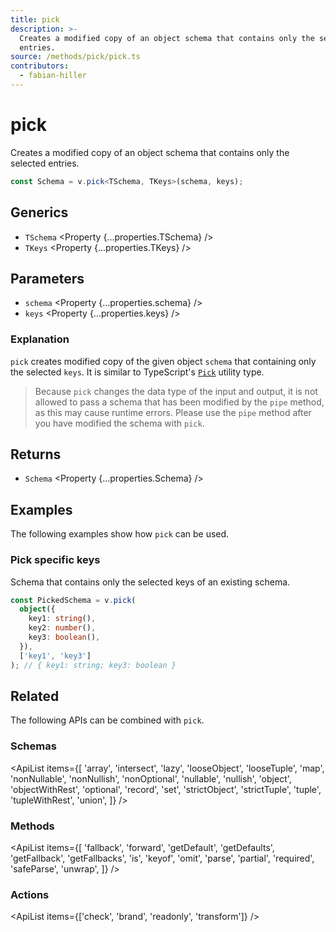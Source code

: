 ```yaml
---
title: pick
description: >-
  Creates a modified copy of an object schema that contains only the selected
  entries.
source: /methods/pick/pick.ts
contributors:
  - fabian-hiller
---
```



# pick

Creates a modified copy of an object schema that contains only the selected entries.

```ts
const Schema = v.pick<TSchema, TKeys>(schema, keys);
```

## Generics

- `TSchema` <Property {...properties.TSchema} />
- `TKeys` <Property {...properties.TKeys} />

## Parameters

- `schema` <Property {...properties.schema} />
- `keys` <Property {...properties.keys} />

### Explanation

`pick` creates modified copy of the given object `schema` that containing only the selected `keys`. It is similar to TypeScript's [`Pick`](https://www.typescriptlang.org/docs/handbook/utility-types.html#picktype-keys) utility type.

> Because `pick` changes the data type of the input and output, it is not allowed to pass a schema that has been modified by the <Link href='../pipe/'>`pipe`</Link> method, as this may cause runtime errors. Please use the <Link href='../pipe/'>`pipe`</Link> method after you have modified the schema with `pick`.

## Returns

- `Schema` <Property {...properties.Schema} />

## Examples

The following examples show how `pick` can be used.

### Pick specific keys

Schema that contains only the selected keys of an existing schema.

```ts
const PickedSchema = v.pick(
  object({
    key1: string(),
    key2: number(),
    key3: boolean(),
  }),
  ['key1', 'key3']
); // { key1: string; key3: boolean }
```

## Related

The following APIs can be combined with `pick`.

### Schemas

<ApiList
  items={[
    'array',
    'intersect',
    'lazy',
    'looseObject',
    'looseTuple',
    'map',
    'nonNullable',
    'nonNullish',
    'nonOptional',
    'nullable',
    'nullish',
    'object',
    'objectWithRest',
    'optional',
    'record',
    'set',
    'strictObject',
    'strictTuple',
    'tuple',
    'tupleWithRest',
    'union',
  ]}
/>

### Methods

<ApiList
  items={[
    'fallback',
    'forward',
    'getDefault',
    'getDefaults',
    'getFallback',
    'getFallbacks',
    'is',
    'keyof',
    'omit',
    'parse',
    'partial',
    'required',
    'safeParse',
    'unwrap',
  ]}
/>

### Actions

<ApiList items={['check', 'brand', 'readonly', 'transform']} />
